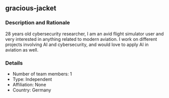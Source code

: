 ## gracious-jacket

### Description and Rationale
28 years old cybersecurity researcher, I am an avid flight simulator user and very interested in anything related to modern aviation. I work on different projects involving AI and cybersecurity, and would love to apply AI in aviation as well.

### Details

* Number of team members: 1
* Type: Independent
* Affiliation: None
* Country: Germany

